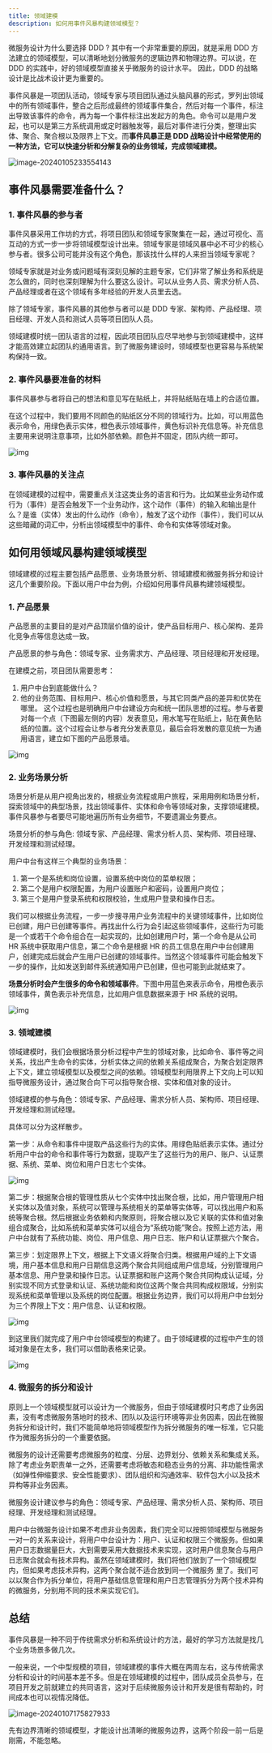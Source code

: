 ```yaml
---
title: 领域建模
description: 如何用事件风暴构建领域模型？
---
```


微服务设计为什么要选择 DDD ? 其中有一个非常重要的原因，就是采用 DDD 方法建立的领域模型，可以清晰地划分微服务的逻辑边界和物理边界。可以说，在 DDD 的实践中，好的领域模型直接关乎微服务的设计水平。
因此，DDD 的战略设计是比战术设计更为重要的。

事件风暴是一项团队活动，领域专家与项目团队通过头脑风暴的形式，罗列出领域中的所有领域事件，整合之后形成最终的领域事件集合，然后对每一个事件，标注出导致该事件的命令，再为每一个事件标注出发起方的角色。命令可以是用户发起，也可以是第三方系统调用或定时器触发等，最后对事件进行分类，整理出实体、聚合、聚合根以及限界上下文。而**事件风暴正是 DDD 战略设计中经常使用的一种方法，它可以快速分析和分解复杂的业务领域，完成领域建模。**



![image-20240105233554143](https://wkq-img.oss-cn-chengdu.aliyuncs.com/img/image-20240105233554143.png)

## 事件风暴需要准备什么？

### 1. 事件风暴的参与者

事件风暴采用工作坊的方式，将项目团队和领域专家聚集在一起，通过可视化、高互动的方式一步一步将领域模型设计出来。领域专家是领域风暴中必不可少的核心参与者。很多公司可能并没有这个角色，那该找什么样的人来担当领域专家呢？

领域专家就是对业务或问题域有深刻见解的主题专家，它们非常了解业务和系统是怎么做的，同时也深刻理解为什么要这么设计。可以从业务人员、需求分析人员、产品经理或者在这个领域有多年经验的开发人员里去选。

除了领域专家，事件风暴的其他参与者可以是 DDD 专家、架构师、产品经理、项目经理、开发人员和测试人员等项目团队人员。

领域建模时统一团队语言的过程，因此项目团队应尽早地参与到领域建模中，这样才能高效建立起团队的通用语言。到了微服务建设时，领域模型也更容易与系统架构保持一致。

### 2. 事件风暴要准备的材料

事件风暴参与者将自己的想法和意见写在贴纸上，并将贴纸贴在墙上的合适位置。

在这个过程中，我们要用不同颜色的贴纸区分不同的领域行为。比如，可以用蓝色表示命令，用绿色表示实体，橙色表示领域事件，黄色标识补充信息等。补充信息主要用来说明注意事项，比如外部依赖。颜色并不固定，团队内统一即可。



![img](https://wkq-img.oss-cn-chengdu.aliyuncs.com/img/3a80b8e7648440a49b809d945e6439f8.jpg)



### 3. 事件风暴的关注点

在领域建模的过程中，需要重点关注这类业务的语言和行为。比如某些业务动作或行为（事件）是否会触发下一个业务动作，这个动作（事件）的输入和输出是什么？是谁（实体）发出的什么动作（命令），触发了这个动作（事件），我们可以从这些暗藏的词汇中，分析出领域模型中的事件、命令和实体等领域对象。

## 如何用领域风暴构建领域模型

领域建模的过程主要包括产品愿景、业务场景分析、领域建模和微服务拆分和设计这几个重要阶段。下面以用户中台为例，介绍如何用事件风暴构建领域模型。

### 1. 产品愿景

产品愿景的主要目的是对产品顶层价值的设计，使产品目标用户、核心架构、差异化竞争点等信息达成一致。

产品愿景的参与角色：领域专家、业务需求方、产品经理、项目经理和开发经理。

在建模之前，项目团队需要思考：
1. 用户中台到底能做什么？
2. 他的业务范围、目标用户、核心价值和愿景，与其它同类产品的差异和优势在哪里。
这个过程也是明确用户中台建设方向和统一团队思想的过程。参与者要对每一个点（下图最左侧的内容）发表意见，用水笔写在贴纸上，贴在黄色贴纸的位置。这个过程会让参与者充分发表意见，最后会将发散的意见统一为通用语言，建立如下图的产品愿景墙。

![img](https://wkq-img.oss-cn-chengdu.aliyuncs.com/img/b85983fa6a8c877e77387fdafe1598c4.jpg)

### 2. 业务场景分析

场景分析是从用户视角出发的，根据业务流程或用户旅程，采用用例和场景分析，探索领域中的典型场景，找出领域事件、实体和命令等领域对象，支撑领域建模。事件风暴参与者要尽可能地遍历所有业务细节，不要遗漏业务要点。



场景分析的参与角色: 领域专家、产品经理、需求分析人员、架构师、项目经理、开发经理和测试经理。

用户中台有这样三个典型的业务场景：

1. 第一个是系统和岗位设置，设置系统中岗位的菜单权限；
2. 第二个是用户权限配置，为用户设置账户和密码，设置用户岗位；
3. 第三个是用户登录系统和权限校验，生成用户登录和操作日志。

我们可以根据业务流程，一步一步搜寻用户业务流程中的关键领域事件，比如岗位已创建，用户已创建等事件。再找出什么行为会引起这些领域事件，这些行为可能是一个或若干个命令组合在一起实现的，比如创建用户时，第一个命令是从公司 HR 系统中获取用户信息，第二个命令是根据 HR 的员工信息在用户中台创建用户，创建完成后就会产生用户已创建的领域事件。当然这个领域事件可能会触发下一步的操作，比如发送到邮件系统通知用户已创建，但也可能到此就结束了。



**场景分析时会产生很多的命令和领域事件**。下图中用蓝色来表示命令，用橙色表示领域事件，黄色表示补充信息，比如用户信息数据来源于 HR 系统的说明。

![img](https://wkq-img.oss-cn-chengdu.aliyuncs.com/img/e2f91189e25bbaa81307d1fea694aee4.jpg)

### 3. 领域建模

领域建模时，我们会根据场景分析过程中产生的领域对象，比如命令、事件等之间关系，找出产生命令的实体，分析实体之间的依赖关系组成聚合，为聚合划定限界上下文，建立领域模型以及模型之间的依赖。领域模型利用限界上下文向上可以知指导微服务设计，通过聚合向下可以指导聚合根、实体和值对象的设计。



领域建模的参与角色：领域专家、产品经理、需求分析人员、架构师、项目经理、开发经理和测试经理。

具体可以分为这样散步。

第一步：从命令和事件中提取产品这些行为的实体。用绿色贴纸表示实体。通过分析用户中台的命令和事件等行为数据，提取产生了这些行为的用户、账户、认证票据、系统、菜单、岗位和用户日志七个实体。

![img](https://wkq-img.oss-cn-chengdu.aliyuncs.com/img/cf35a9437319169784db9e5aab97b1fd.jpg)

第二步：根据聚合根的管理性质从七个实体中找出聚合根，比如，用户管理用户相关实体以及值对象，系统可以管理与系统相关的菜单等实体等，可以找出用户和系统等聚合根。然后根据业务依赖和内聚原则，将聚合根以及它关联的实体和值对象组合成聚合，比如系统和菜单实体可以组合为“系统功能”聚合。按照上述方法，用户中台就有了系统功能、岗位、用户信息、用户日志、账户和认证票据六个聚合。

第三步：划定限界上下文，根据上下文语义将聚合归类。根据用户域的上下文语境，用户基本信息和用户日期信息这两个聚合共同组成用户信息域，分别管理用户基本信息、用户登录和操作日志。认证票据和账户这两个聚合共同构成认证域，分别实现不同方式登录和认证、系统功能和岗位这两个聚合共同构成权限域，分别实现系统和菜单管理以及系统的岗位配置。根据业务边界，我们可以将用户中台划分为三个界限上下文：用户信息、认证和权限。

![img](https://wkq-img.oss-cn-chengdu.aliyuncs.com/img/d0191d4e4c51ff91dc830bf38c0e7ae1.jpg)

到这里我们就完成了用户中台领域模型的构建了。由于领域建模的过程中产生的领域对象是在太多，我们可以借助表格来记录。

![img](https://wkq-img.oss-cn-chengdu.aliyuncs.com/img/04893881bfc410fac43ba5462f3be92c.jpg)

### 4. 微服务的拆分和设计

原则上一个领域模型就可以设计为一个微服务，但由于领域建模时只考虑了业务因素，没有考虑微服务落地时的技术、团队以及运行环境等非业务因素，因此在微服务拆分和设计时，我们不能简单地将领域模型作为拆分微服务的唯一标准，它只能作为微服务拆分的一个重要依据。

微服务的设计还需要考虑微服务的粒度、分层、边界划分、依赖关系和集成关系。除了考虑业务职责单一之外，还需要考虑将敏态和稳态业务的分离、非功能性需求（如弹性伸缩要求、安全性能要求）、团队组织和沟通效率、软件包大小以及技术异构等非业务因素。

微服务设计建议参与的角色：领域专家、产品经理、需求分析人员、架构师、项目经理、开发经理和测试经理。

用户中台微服务设计如果不考虑非业务因素，我们完全可以按照领域模型与微服务一对一的关系来设计，将用户中台设计为：用户、认证和权限三个微服务。但如果用户日志数据量巨大，大到需要采用大数据技术来实现，这时用户信息聚合与用户日志聚合就会有技术异构。虽然在领域建模时，我们将他们放到了一个领域模型内，但如果考虑技术异构，这两个聚合就不适合放到同一个微服务 里了。我们可以以聚合作为拆分单位，将用户基础信息管理和用户日志管理拆分为两个技术异构的微服务，分别用不同的技术来实现它们。

## 总结

事件风暴是一种不同于传统需求分析和系统设计的方法，最好的学习方法就是找几个业务场景多做几次。

一般来说，一个中型规模的项目，领域建模的事件大概在两周左右，这与传统需求分析和设计的时间基本差不多。但是在领域建模的过程中，团队成员全员参与，在项目开发之前就建立的共同语言，这对于后续微服务设计和开发是很有帮助的，时间成本也可以视情况降低。

![image-20240107175827933](https://wkq-img.oss-cn-chengdu.aliyuncs.com/img/image-20240107175827933.png)



先有边界清晰的领域模型，才能设计出清晰的微服务边界，这两个阶段一前一后是刚需，不能忽略。

